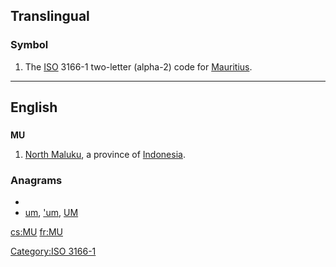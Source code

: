 ==Translingual==
===Symbol===
{{infl|mul|symbol}}
# The [[ISO]] 3166-1 two-letter (alpha-2) code for [[Mauritius]].

[[Category:ISO 3166-1]]
----
==English==
==={{abbreviation}}===
'''MU'''
#[[North Maluku]], a province of [[Indonesia]].

===Anagrams===
* {{alphagram|mu}}
* [[um#English|um]], [['um#English|'um]], [[UM#English|UM]]


[[cs:MU]]
[[fr:MU]]